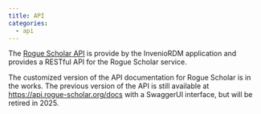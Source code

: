```yaml
---
title: API
categories:
  - api
---
```


The [Rogue Scholar API](https://inveniordm.docs.cern.ch/reference/rest_api_index/) is provide by the InvenioRDM application and provides a RESTful API for the Rogue Scholar service.

The customized version of the API documentation for Rogue Scholar is in the works. The previous version of the API is still available at [https://api.rogue-scholar.org/docs](https://api.rogue-scholar.org/docs) with a SwaggerUI interface, but will be retired in 2025.
